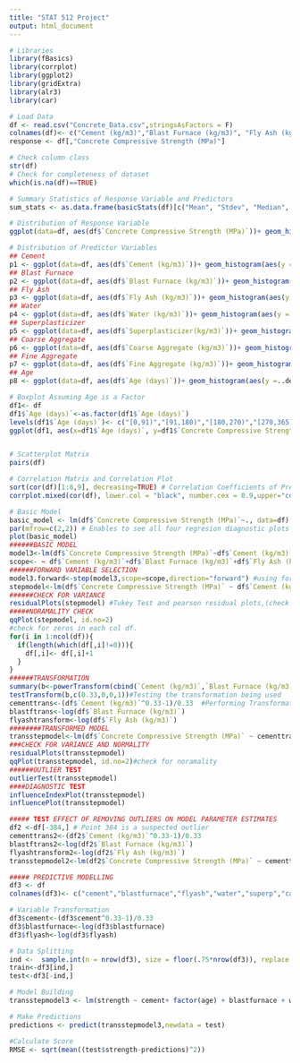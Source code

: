 ---
title: "STAT 512 Project"
output: html_document
---

```{r, message=FALSE,warning=FALSE, Libraries}
# Libraries
library(fBasics)
library(corrplot)
library(ggplot2)
library(gridExtra)
library(alr3)
library(car)
```

```{r, message=FALSE,warning=FALSE, EDA}
# Load Data
df <- read.csv("Concrete_Data.csv",stringsAsFactors = F)
colnames(df)<- c("Cement (kg/m3)","Blast Furnace (kg/m3)", "Fly Ash (kg/m3)","Water (kg/m3)", "Superplasticizer(kg/m3)","Coarse Aggregate (kg/m3)","Fine Aggregate (kg/m3)", "Age (days)", "Concrete Compressive Strength (MPa)")
response <- df[,"Concrete Compressive Strength (MPa)"]

# Check column class
str(df)
# Check for completeness of dataset
which(is.na(df)==TRUE)

# Summary Statistics of Response Variable and Predictors
sum_stats <- as.data.frame(basicStats(df)[c("Mean", "Stdev", "Median", "Minimum", "Maximum", "Variance"),])

# Distribution of Response Variable
ggplot(data=df, aes(df$`Concrete Compressive Strength (MPa)`))+ geom_histogram(aes(y =..density..), binwidth= 7, col="red", fill="green", alpha = .5) + geom_density(col=2) + labs(title="Distribution of Concrete Compressive Strengths") + labs(x="Concrete Compressive Strengths", y="Density") 

# Distribution of Predictor Variables
## Cement
p1 <- ggplot(data=df, aes(df$`Cement (kg/m3)`))+ geom_histogram(aes(y =..density..), binwidth=35,  col="green", fill="blue", alpha = .5) + labs(title = " Distribution of Cement Content in Concrete Samples", x = "Cement Content")
## Blast Furnace
p2 <- ggplot(data=df, aes(df$`Blast Furnace (kg/m3)`))+ geom_histogram(aes(y =..density..),binwidth=60, col="green", fill="blue", alpha = .5) + labs(title = " Distribution of Blast Furnace Content in Concrete Samples", x = "Blast Furnace Content")
## Fly Ash
p3 <- ggplot(data=df, aes(df$`Fly Ash (kg/m3)`))+ geom_histogram(aes(y =..density..), binwidth=30, col="green", fill="blue", alpha = .5) + labs(title = " Distribution of Fly Ash Content in Concrete Samples", x = "Fly Ash Content")
## Water
p4 <- ggplot(data=df, aes(df$`Water (kg/m3)`))+ geom_histogram(aes(y =..density..),binwidth=20,col="green", fill="blue", alpha = .5) + labs(title = " Distribution of Water Content in Concrete Samples", x = "Water Content")
## Superplasticizer
p5 <- ggplot(data=df, aes(df$`Superplasticizer(kg/m3)`))+ geom_histogram(aes(y =..density..), binwidth=6, col="green", fill="blue", alpha = .5) + labs(title = " Distribution of Superplasticizer Content in Concrete Samples", x = "Superplasticizer Content")
## Coarse Aggregate
p6 <- ggplot(data=df, aes(df$`Coarse Aggregate (kg/m3)`))+ geom_histogram(aes(y =..density..),binwidth=40, col="green", fill="blue", alpha = .5) + labs(title = " Distribution of Coarse Aggregate Content in Concrete Samples", x = "Coarse Aggregate Content")
## Fine Aggregate
p7 <- ggplot(data=df, aes(df$`Fine Aggregate (kg/m3)`))+ geom_histogram(aes(y =..density..),binwidth=45,col="green", fill="blue", alpha = .5) + labs(title = " Distribution of Fine Aggregate Content in Concrete Samples", x = "Fine Aggregate Content")
## Age
p8 <- ggplot(data=df, aes(df$`Age (days)`))+ geom_histogram(aes(y =..density..), binwidth=40, col="green", fill="blue", alpha = .5) + labs(title = " Distribution of Ages of Concrete Samples", x = " Sample Ages")

# Boxplot Assuming Age is a Factor
df1<- df
df1$`Age (days)`<-as.factor(df1$`Age (days)`)
levels(df1$`Age (days)`)<- c("[0,91)","[91,180)","[180,270)","[270,365]")
ggplot(df1, aes(x=df1$`Age (days)`, y=df1$`Concrete Compressive Strength (MPa)`, fill=df1$`Age (days)`)) +geom_boxplot(outlier.colour="red", outlier.shape=8,outlier.size=2)+labs(title = "Concrete Sample's Compressive Strengths for Different Ages", x = " Sample Ages (Days)", y="Compressive Strengths (MPa)")+ guides(fill=guide_legend(title="Age Groups"))


# Scatterplot Matrix
pairs(df)

# Correlation Matrix and Correlation Plot
sort(cor(df)[1:8,9], decreasing=TRUE) # Correlation Coefficients of Predictors with Response Variable
corrplot.mixed(cor(df), lower.col = "black", number.cex = 0.9,upper="color", tl.cex=0.7)# Correlation Plot of Cement Data

```
```{r , message=FALSE,warning=FALSE, Model Building}
# Basic Model
basic_model <- lm(df$`Concrete Compressive Strength (MPa)`~., data=df)
par(mfrow=c(2,2)) # Enables to see all four regresion diagnostic plots at the same time.
plot(basic_model)
######BASIC MODEL
model3<-lm(df$`Concrete Compressive Strength (MPa)`~df$`Cement (kg/m3)`)
scope<- ~ df$`Cement (kg/m3)`+df$`Blast Furnace (kg/m3)`+df$`Fly Ash (kg/m3)`+df$`Superplasticizer(kg/m3)`+df$`Water (kg/m3)`+df$`Coarse Aggregate (kg/m3)`+df$`Fine Aggregate (kg/m3)`+factor(df$`Age (days)`)
######FORWARD VARIABLE SELECTION
model3.forward<-step(model3,scope=scope,direction="forward") #using forward variable selectionqq
stepmodel<-lm(df$`Concrete Compressive Strength (MPa)` ~ df$`Cement (kg/m3)` + factor(df$`Age (days)`) + df$`Blast Furnace (kg/m3)` + df$`Water (kg/m3)` + df$`Fly Ash (kg/m3)`)
######CHECK FOR VARIANCE
residualPlots(stepmodel) #Tukey Test and pearson residual plots,(check for variance), should get value > 0.05 to reject the null hypothesis
#####NORAMALITY CHECK
qqPlot(stepmodel, id.no=2)
#check for zeros in each col df.
for(i in 1:ncol(df)){
  if(length(which(df[,i]!=0))){
    df[,i]<- df[,i]+1
  }
}
######TRANSFORMATION
summary(b<-powerTransform(cbind(`Cement (kg/m3)`,`Blast Furnace (kg/m3)`,`Fly Ash (kg/m3)`,`Water (kg/m3)`) ~ 1, df))#Transform check
testTransform(b,c(0.33,0,0,1))#Testing the transformation being used
cementtrans<-(df$`Cement (kg/m3)`^0.33-1)/0.33  #Performing Transformations
blastftrans<-log(df$`Blast Furnace (kg/m3)`)
flyashtransform<-log(df$`Fly Ash (kg/m3)`)
########TRANSFORMED MODEL
transstepmodel<-lm(df$`Concrete Compressive Strength (MPa)` ~ cementtrans + factor(df$`Age (days)`) + blastftrans + df$`Water (kg/m3)` + flyashtransform )#transformed model
###CHECK FOR VARIANCE AND NORMALITY
residualPlots(transstepmodel)
qqPlot(transstepmodel, id.no=2)#check for noramality
######OUTLIER TEST
outlierTest(transstepmodel)
####DIAGNOSTIC TEST
influenceIndexPlot(transstepmodel)
influencePlot(transstepmodel)

##### TEST EFFECT OF REMOVING OUTLIERS ON MODEL PARAMETER ESTIMATES
df2 <-df[-384,] # Point 384 is a suspected outlier
cementtrans2<-(df2$`Cement (kg/m3)`^0.33-1)/0.33  
blastftrans2<-log(df2$`Blast Furnace (kg/m3)`)
flyashtransform2<-log(df2$`Fly Ash (kg/m3)`)
transstepmodel2<-lm(df2$`Concrete Compressive Strength (MPa)` ~ cementtrans2 + factor(df2$`Age (days)`) + blastftrans2 + df2$`Water (kg/m3)` + flyashtransform2 )

##### PREDICTIVE MODELLING
df3 <- df
colnames(df3)<- c("cement","blastfurnace","flyash","water","superp","ca", "fa","age","strength")

# Variable Transformation
df3$cement<-(df3$cement^0.33-1)/0.33  
df3$blastfurnace<-log(df3$blastfurnace)
df3$flyash<-log(df3$flyash)

# Data Splitting
ind <-  sample.int(n = nrow(df3), size = floor(.75*nrow(df3)), replace = F)
train<-df3[ind,]
test<-df3[-ind,]

# Model Building
transstepmodel3 <- lm(strength ~ cement+ factor(age) + blastfurnace + water + flyash, data = train)

# Make Predictions
predictions <- predict(transstepmodel3,newdata = test)

#Calculate Score
RMSE <- sqrt(mean((test$strength-predictions)^2))
```

